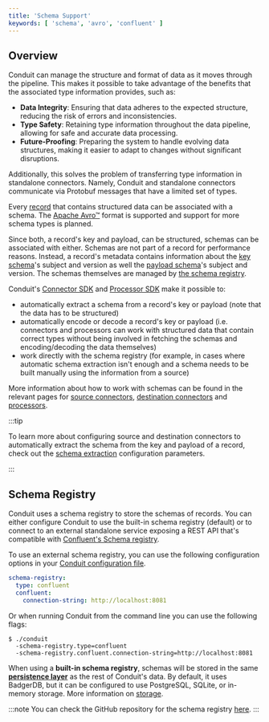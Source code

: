 ```yaml
---
title: 'Schema Support'
keywords: [ 'schema', 'avro', 'confluent' ]
---
```


## Overview

Conduit can manage the structure and format of data as it moves through the
pipeline. This makes it possible to take advantage of the benefits that the
associated type information provides, such as:

- **Data Integrity**: Ensuring that data adheres to the expected structure, reducing
  the risk of errors and inconsistencies.
- **Type Safety**: Retaining type information throughout the data pipeline, allowing
  for safe and accurate data processing.
- **Future-Proofing**: Preparing the system to handle evolving data structures,
  making it easier to adapt to changes without significant disruptions.

Additionally, this solves the problem of transferring type information in
standalone connectors. Namely, Conduit and standalone connectors communicate via
Protobuf messages that have a limited set of types.

Every [record](/docs/using/opencdc-record) that contains structured
data can be associated with a schema.
The [Apache Avro™](https://avro.apache.org/) format is supported and support for
more schema types is planned.

Since both, a record's key and payload, can be structured, schemas can be
associated with either. Schemas are not part of a record for performance
reasons. Instead, a record's metadata contains information about
the [key schema](/docs/using/opencdc-record#opencdckeyschema)'s subject and
version as well
the [payload schema](/docs/using/opencdc-record#opencdcpayloadschema)'s
subject and version. The schemas themselves are managed
by [the schema registry](#schema-registry).

Conduit's [Connector SDK](https://github.com/ConduitIO/conduit-connector-sdk) and [Processor SDK](https://github.com/ConduitIO/conduit-processor-sdk) make it possible to:

- automatically extract a schema from a record's key or payload (note that the
  data has to be structured)
- automatically encode or decode a record's key or payload (i.e. connectors and
  processors can work with structured data that contain correct types without
  being involved in fetching the schemas and encoding/decoding the data
  themselves)
- work directly with the schema registry (for example, in cases where automatic
  schema extraction isn't enough and a schema needs to be built manually using
  the information from a source)

More information about how to work with schemas can be found in the relevant
pages
for [source connectors](/docs/developing/connectors/developing-source-connectors), [destination connectors](/docs/developing/connectors/developing-destination-connectors)
and [processors](/docs/developing/processors/building#schemas).

:::tip

To learn more about configuring source and destination connectors to automatically extract the schema from the key and payload of a record, check out the [schema extraction](/docs/using/connectors/configuration-parameters/schema-extraction) configuration parameters.

:::

## Schema Registry

Conduit uses a schema registry to store the schemas of records.
You can either configure Conduit to use the built-in schema registry (default) or to
connect to an external standalone service exposing a REST API that's compatible
with [Confluent's Schema registry](https://docs.confluent.io/current/schema-registry/develop/api.html).

To use an external schema registry, you can use the following configuration
options in your [Conduit configuration file](/docs/configuration#configuration-file).

```yaml
schema-registry:
  type: confluent
  confluent:
    connection-string: http://localhost:8081
```

Or when running Conduit from the command line you can use the following flags:

```shell
$ ./conduit 
  -schema-registry.type=confluent 
  -schema-registry.confluent.connection-string=http://localhost:8081
```

When using a **built-in schema registry**, schemas will be stored in the
same [**persistence layer**](/docs/core-concepts/architecture#persistence-layer) as the rest of
Conduit's data. By default, it uses BadgerDB, but it can be configured to use
PostgreSQL, SQLite, or in-memory storage. More information
on [storage](/docs/using/other-features/storage).


:::note
You can check the GitHub repository for the schema registry [here](https://github.com/conduitIO/conduit-schema-registry).
:::
